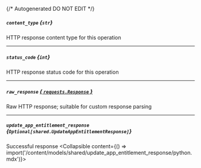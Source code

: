 {/* Autogenerated DO NOT EDIT  */}

##### `content_type` *{`str`}*
HTTP response content type for this operation

---
##### `status_code` *{`int`}*
HTTP response status code for this operation

---
##### `raw_response` [*{ `requests.Response` }*](https://requests.readthedocs.io/en/latest/api/#requests.Response)
Raw HTTP response; suitable for custom response parsing

---
##### `update_app_entitlement_response` *{`Optional[shared.UpdateAppEntitlementResponse]`}*
Successful response
<Collapsible content={() => import('/content/models/shared/update_app_entitlement_response/python.mdx')}>
</Collapsible>

